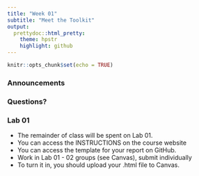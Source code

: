 ```yaml
---
title: "Week 01"
subtitle: "Meet the Toolkit"
output: 
  prettydoc::html_pretty:
    theme: hpstr
    highlight: github
---
```


```r
knitr::opts_chunk$set(echo = TRUE)
```

### Announcements


### Questions?


### Lab 01

- The remainder of class will be spent on Lab 01. 
- You can access the INSTRUCTIONS on the course website
- You can access the template for your report on GitHub. 
- Work in Lab 01 - 02 groups (see Canvas), submit individually 
- To turn it in, you should upload your .html file to Canvas.
